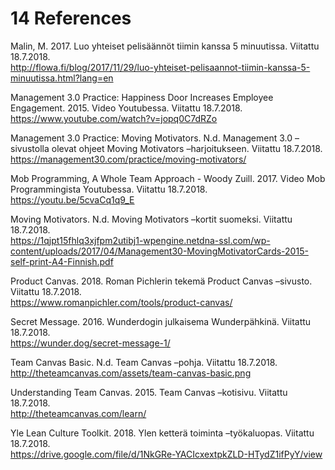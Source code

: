 # 14 References

Malin, M. 2017. Luo yhteiset pelisäännöt tiimin kanssa 5 minuutissa. Viitattu 18.7.2018.  
http://flowa.fi/blog/2017/11/29/luo-yhteiset-pelisaannot-tiimin-kanssa-5-minuutissa.html?lang=en

Management 3.0 Practice: Happiness Door Increases Employee Engagement. 2015. Video
Youtubessa. Viitattu 18.7.2018.  
https://www.youtube.com/watch?v=jopq0C7dRZo

Management 3.0 Practice: Moving Motivators. N.d. Management 3.0 –sivustolla olevat
ohjeet Moving Motivators –harjoitukseen. Viitattu 18.7.2018.  
https://management30.com/practice/moving-motivators/

Mob Programming, A Whole Team Approach - Woody Zuill. 2017. Video Mob
Programmingista Youtubessa. Viitattu 18.7.2018.  
https://youtu.be/5cvaCq1q9_E

Moving Motivators. N.d. Moving Motivators –kortit suomeksi. Viitattu 18.7.2018.  
https://1qjpt15fhlq3xjfpm2utibj1-wpengine.netdna-ssl.com/wp-content/uploads/2017/04/Management30-MovingMotivatorCards-2015-self-print-A4-Finnish.pdf

Product Canvas. 2018. Roman Pichlerin tekemä Product Canvas –sivusto. Viitattu 18.7.2018.  
https://www.romanpichler.com/tools/product-canvas/

Secret Message. 2016. Wunderdogin julkaisema Wunderpähkinä. Viitattu 18.7.2018.  
https://wunder.dog/secret-message-1/

Team Canvas Basic. N.d. Team Canvas –pohja. Viitattu 18.7.2018.  
http://theteamcanvas.com/assets/team-canvas-basic.png

Understanding Team Canvas. 2015. Team Canvas –kotisivu. Viitattu 18.7.2018.  
http://theteamcanvas.com/learn/

Yle Lean Culture Toolkit. 2018. Ylen ketterä toiminta –työkaluopas. Viitattu 18.7.2018.  
https://drive.google.com/file/d/1NkGRe-YACIcxextpkZLD-HTydZ1ifPyY/view
